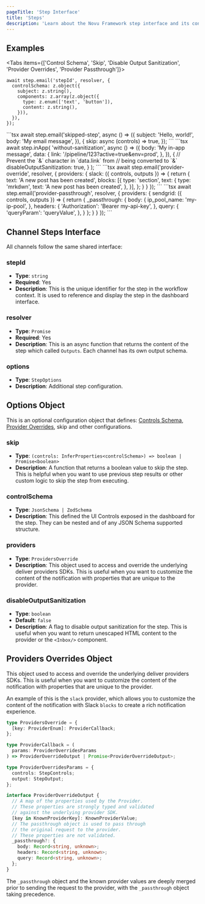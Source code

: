 ```yaml
---
pageTitle: 'Step Interface'
title: 'Steps'
description: 'Learn about the Novu Framework step interface and its configuration options'
---
```



## Examples

<Tabs items={['Control Schema', 'Skip', 'Disable Output Sanitization', 'Provider Overrides', 'Provider Passthrough']}>
  <Tab value="Control Schema">
```tsx
await step.email('stepId', resolver, {
  controlSchema: z.object({
    subject: z.string(),
    components: z.array(z.object({
      type: z.enum(['text', 'button']),
      content: z.string(),
    })),
  }),
});
```
  </Tab>
  <Tab value="Skip">
```tsx
await step.email('skipped-step', async () => ({
  subject: 'Hello, world!',
  body: 'My email message',
}), {
  skip: async (controls) => true,
});
```
  </Tab>
  <Tab value="Disable Output Sanitization">
```tsx
await step.inApp(
  'without-sanitization',
  async () => ({
    body: 'My in-app message',
    data: {
      link: '/pipeline/123?active=true&env=prod',
    },
  }),
  {
    // Prevent the `&` character in `data.link` from
    // being converted to `&amp;`
    disableOutputSanitization: true,
  }
);
```
  </Tab>
  <Tab value="Provider Overrides">
```tsx
await step.email('provider-override', resolver, {
  providers: {
    slack: ({ controls, outputs }) => {
      return {
        text: 'A new post has been created',
        blocks: [{
          type: 'section',
          text: {
            type: 'mrkdwn',
            text: 'A new post has been created',
          },
        }],
      };
    }
  }
});
```
  </Tab>
  <Tab value="Provider Passthrough">
```tsx
await step.email('provider-passthrough', resolver, {
  providers: {
    sendgrid: ({ controls, outputs }) => {
      return {
        _passthrough: {
          body: {
            ip_pool_name: 'my-ip-pool',
          },
          headers: {
            'Authorization': 'Bearer my-api-key',
          },
          query: {
            'queryParam': 'queryValue',
          },
        }
      };
    }
  }
});
```
  </Tab>
</Tabs>

## Channel Steps Interface

All channels follow the same shared interface:

### stepId

- **Type**: `string`
- **Required**: Yes
- **Description**: This is the unique identifier for the step in the workflow context. It is used to reference and display the step in the dashboard interface.

### resolver

- **Type**: `Promise`
- **Required**: Yes
- **Description**: This is an async function that returns the content of the step which called `Outputs`. Each channel has its own output schema.

### options

- **Type**: `StepOptions`
- **Description**: Additional step configuration.

## Options Object

This is an optional configuration object that defines: [Controls Schema](/framework/controls), [Provider Overrides](#provider-overrides), skip and other configurations.

### skip

- **Type**: `(controls: InferProperties<controlSchema>) => boolean | Promise<boolean>`
- **Description**: A function that returns a boolean value to skip the step. This is helpful when you want to use previous step results or other custom logic to skip the step from executing.

### controlSchema

- **Type**: `JsonSchema | ZodSchema`
- **Description**: This defined the UI Controls exposed in the dashboard for the step. They can be nested and of any JSON Schema supported structure.

### providers

- **Type**: `ProvidersOverride`
- **Description**: This object used to access and override the underlying deliver providers SDKs. This is useful when you want to customize the content of the notification with properties that are unique to the provider.

### disableOutputSanitization

- **Type**: `boolean`
- **Default**: `false`
- **Description**: A flag to disable output sanitization for the step. This is useful when you want to return unescaped HTML content to the provider or the `<Inbox/>` component.

## Providers Overrides Object

This object used to access and override the underlying deliver providers SDKs. This is useful when you want to customize the content of the notification with properties that are unique to the provider.

An example of this is the `slack` provider, which allows you to customize the content of the notification with Slack `blocks` to create a rich notification experience.

```typescript
type ProvidersOverride = {
  [key: ProviderEnum]: ProviderCallback;
};

type ProviderCallback = (
  params: ProviderOverridesParams
) => ProviderOverrideOutput | Promise<ProviderOverrideOutput>;

type ProviderOverridesParams = {
  controls: StepControls;
  output: StepOutput;
};

interface ProviderOverrideOutput {
  // A map of the properties used by the Provider.
  // These properties are strongly typed and validated
  // against the underlying provider SDK.
  [key in KnownProviderKey]: KnownProviderValue;
  // The passthrough object is used to pass through
  // the original request to the provider.
  // These properties are not validated.
  _passthrough?: {
    body: Record<string, unknown>;
    headers: Record<string, unknown>;
    query: Record<string, unknown>;
  };
}
```

The `_passthrough` object and the known provider values are deeply merged prior to sending the request to the provider, with the `_passthrough` object taking precedence.
